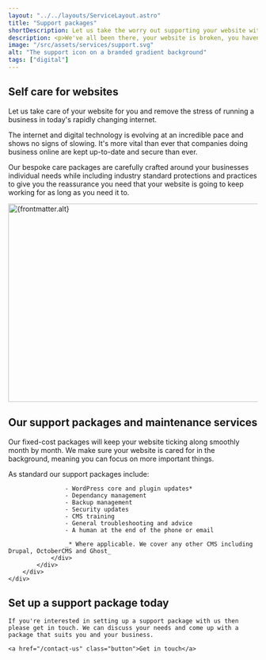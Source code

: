 ```yaml
---
layout: "../../layouts/ServiceLayout.astro"
title: "Support packages"
shortDescription: Let us take the worry out supporting your website with our bespoke support packages
description: <p>We've all been there, your website is broken, you haven't touched anything but suddenly it's gone. It's scary and unsettling and in the very futuristic sounding 2024 you shouldn't have to put up with that. </p><p>Taking our company core value of "being useful" we want to take the worry out of your website for you with custom support packages tailored to fit your needs.</p>
image: "/src/assets/services/support.svg"
alt: "The support icon on a branded gradient background"
tags: ["digital"]
---
```



<section class="strip text-center w-clamp-xl intro-section">
<h2 class="text-5 fw-normal mb-2">
    Self care for websites
</h2>

<p class="text-1">
    Let us take care of your website for you and remove the stress of running a business in today's rapidly changing internet.
</p>
</section>
<Strip theme="MID">
    <div class="wrapper">
        <div class="strip-inner">
            <div class="grid">
                <div class="contents">
                    <p class="text-1 fw-medium">The internet and digital technology is evolving at an incredible pace and shows no signs of slowing. It's more vital than ever that companies doing business online are kept up-to-date and secure than ever.</p>
                    <p class="text-0">Our bespoke care packages are carefully crafted around your businesses individual needs while including industry standard protections and practices to give you the reassurance you need that your website is going to keep working for as long as you need it to.</p>
                </div>
                <div class="image">
                    <div class="card-fancy-image">
                        <Image src={frontmatter.image} alt={frontmatter.alt} loading="lazy" width="800" height="400" class="card-image" />
                    </div>	
                </div>
            </div>
        </div>
    </div>
</Strip>
<Strip theme="DARK">
    <div class="wrapper">
        <div class="strip-inner">
            <h2 class="heading">
                Our support packages and maintenance services
            </h2>
            <div class="content-grid">
                <div class="contents">
                    <p class="text-1 fw-normal">Our fixed-cost packages will keep your website ticking along smoothly month by month. We make sure your website is cared for in the background, meaning you can focus on more important things.</p>
                </div>
                <div class="contents">
                    As standard our support packages include:

                    - WordPress core and plugin updates*
                    - Dependancy management
                    - Backup management
                    - Security updates
                    - CMS training
                    - General troubleshooting and advice
                    - A human at the end of the phone or email

                    _* Where applicable. We cover any other CMS including Drupal, OctoberCMS and Ghost_
                </div>
            </div>
        </div>
    </div>
</Strip>

<GradientContentStrip horse="EATING">
    <h2 class="heading">
        Set up a support package today
    </h2>

    If you're interested in setting up a support package with us then please get in touch. We can discuss your needs and come up with a package that suits you and your business.

    <a href="/contact-us" class="button">Get in touch</a>
</GradientContentStrip>
